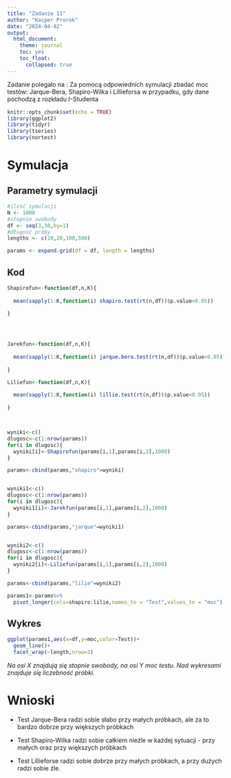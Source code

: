 ---
title: "Zadanie 11"
author: "Kacper Prorok"
date: "2024-04-02"
output: 
  html_document:
    theme: journal
    toc: yes
    toc_float:
      collapsed: true
---

Zadanie polegało na : 
Za pomocą odpowiednich symulacji zbadać moc testów: Jarque-Bera, Shapiro-Wilka i Lillieforsa w
przypadku, gdy dane pochodzą z rozkładu 𝑡-Studenta



```{r setup, include=FALSE}
knitr::opts_chunk$set(echo = TRUE)
library(ggplot2)
library(tidyr)
library(tseries)
library(nortest)
```


# Symulacja

## Parametry symulacji

```{r}
#ilość symulacji
N <- 1000
#stopnie swobody
df <- seq(3,30,by=1)
#długość próby
lengths <- c(10,20,100,500)

params <- expand.grid(df = df, length = lengths)


```


## Kod

```{r}
Shapirofun<-function(df,n,K){
  
  mean(sapply(1:K,function(i) shapiro.test(rt(n,df))$p.value<0.05))
  
}




Jarekfun<-function(df,n,K){
  
  mean(sapply(1:K,function(i) jarque.bera.test(rt(n,df))$p.value<0.05))
  
}

Liliefun<-function(df,n,K){
  
  mean(sapply(1:K,function(i) lillie.test(rt(n,df))$p.value<0.05))
  
}



wyniki<-c()
dlugosc<-c(1:nrow(params))
for(i in dlugosc){
  wyniki[i]<-Shapirofun(params[i,1],params[i,2],1000)
}

params<-cbind(params,"shapiro"=wyniki)


wyniki1<-c()
dlugosc<-c(1:nrow(params))
for(i in dlugosc){
  wyniki1[i]<-Jarekfun(params[i,1],params[i,2],1000)
}

params<-cbind(params,"jarque"=wyniki1)


wyniki2<-c()
dlugosc<-c(1:nrow(params))
for(i in dlugosc){
  wyniki2[i]<-Liliefun(params[i,1],params[i,2],1000)
}

params<-cbind(params,"lilie"=wyniki2)

params1<-params%>%
  pivot_longer(cols=shapiro:lilie,names_to = "Test",values_to = "moc")

```

## Wykres

```{r}
ggplot(params1,aes(x=df,y=moc,color=Test))+
  geom_line()+
  facet_wrap(~length,nrow=2)
```



*Na osi X znajdują się stopnie swobody, na osi Y moc testu. Nad wykresami znajduje się liczebność próbki.*


# Wnioski

- Test Jarque-Bera radzi sobie słabo przy małych próbkach, ale za to bardzo dobrze przy większych próbkach

- Test Shapiro-Wilka radzi sobie całkiem nieźle w każdej sytuacji - przy małych oraz przy większych próbkach

- Test Lillieforse radzi sobie dobrze przy małych próbkach, a przy dużych radzi sobie źle.


